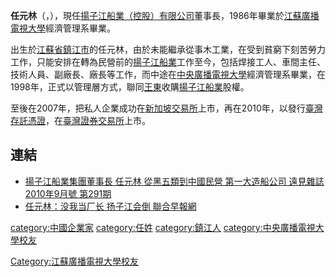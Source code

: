 '''任元林'''（'''{{lang-en|Ren Yuanlin}}'''，{{bd|1953年}}），現任[[揚子江船業（控股）有限公司|揚子江船業（控股）有限公司]]董事長，1986年畢業於[[江蘇廣播電視大學|江蘇廣播電視大學]]經濟管理系畢業。

出生於[[江蘇省|江蘇省]][[鎮江市|鎮江市]]的任元林，由於未能繼承從事木工業，在受到貧窮下刻苦勞力工作，只能安排在轉為民營前的[[揚子江船業|揚子江船業]]工作至今，包括焊接工人、車間主任、技術人員、副廠長、廠長等工作，而中途在[[中央廣播電視大學|中央廣播電視大學]]經濟管理系畢業，在1998年，正式以管理層方式，聯同[[王東|王東]]收購[[揚子江船業|揚子江船業]]股權。

至後在2007年，把私人企業成功在[[新加坡交易所|新加坡交易所]]上市，再在2010年，以發行[[臺灣存託憑證|臺灣存託憑證]]，在[[臺灣證券交易所|臺灣證券交易所]]上市。

==連結==
*[http://www.gvm.com.tw/Boardcontent_16647.html 揚子江船業集團董事長 任元林 從黑五類到中國民營 第一大造船公司  遠見雜誌2010年9月號 第291期] {{Wayback|url=http://www.gvm.com.tw/Boardcontent_16647.html |date=20160527140825 }}
*[http://www.zaobao.com/finance/pages1/people081123.shtml 任元林：没我当厂长 扬子江会倒 聯合早報網] {{Wayback|url=http://www.zaobao.com/finance/pages1/people081123.shtml |date=20120819004532 }}

[[category:中國企業家|category:中國企業家]]
[[category:任姓|category:任姓]]
[[category:鎮江人|category:鎮江人]]
[[category:中央廣播電視大學校友|category:中央廣播電視大學校友]]
[[Category:江蘇廣播電視大學校友|Category:江蘇廣播電視大學校友]]